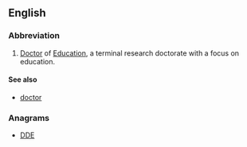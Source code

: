 ==English==

===Abbreviation===
{{head|en|abbreviation}}

# [[doctor|Doctor]] of [[education|Education]], a terminal research doctorate with a focus on education.

====See also====
* [[doctor]]

===Anagrams===
* [[DDE#English|DDE]]